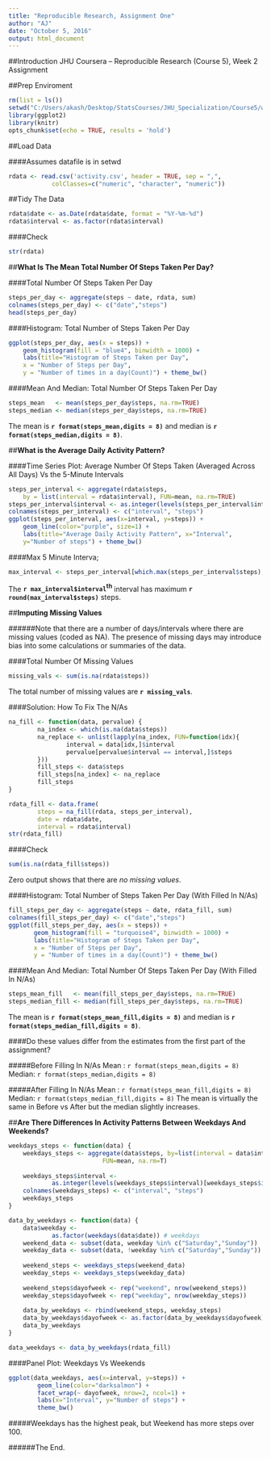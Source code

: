---
title: "Reproducible Research, Assignment One"
author: "AJ"
date: "October 5, 2016"
output: html_document
---

##Introduction
JHU Coursera -- Reproducible Research (Course 5), Week 2 Assignment

##Prep Enviroment
```{r}
rm(list = ls())
setwd("C:/Users/akash/Desktop/StatsCourses/JHU_Specialization/Course5/w2")
library(ggplot2)
library(knitr)
opts_chunk$set(echo = TRUE, results = 'hold')

```

##Load Data

####Assumes datafile is in setwd
```{r}
rdata <- read.csv('activity.csv', header = TRUE, sep = ",",                   
            colClasses=c("numeric", "character", "numeric"))
```

##Tidy The Data
```{r}
rdata$date <- as.Date(rdata$date, format = "%Y-%m-%d")
rdata$interval <- as.factor(rdata$interval)
```

####Check
```{r}
str(rdata)
```

##**What Is The Mean Total Number Of Steps Taken Per Day?**

####Total Number Of Steps Taken Per Day
```{r}
steps_per_day <- aggregate(steps ~ date, rdata, sum)
colnames(steps_per_day) <- c("date","steps")
head(steps_per_day)
```

####Histogram: Total Number of Steps Taken Per Day
```{r}
ggplot(steps_per_day, aes(x = steps)) + 
    geom_histogram(fill = "blue4", binwidth = 1000) + 
    labs(title="Histogram of Steps Taken per Day",
    x = "Number of Steps per Day",
    y = "Number of times in a day(Count)") + theme_bw() 
```

####Mean And Median: Total Number Of Steps Taken Per Day
```{r}
steps_mean   <- mean(steps_per_day$steps, na.rm=TRUE)
steps_median <- median(steps_per_day$steps, na.rm=TRUE)
```
The mean is **`r format(steps_mean,digits = 8)`** and median is **`r format(steps_median,digits = 8)`**.

##**What is the Average Daily Activity Pattern?**

####Time Series Plot: Average Number Of Steps Taken (Averaged Across All Days) Vs the 5-Minute Intervals
```{r}
steps_per_interval <- aggregate(rdata$steps, 
    by = list(interval = rdata$interval), FUN=mean, na.rm=TRUE)
steps_per_interval$interval <- as.integer(levels(steps_per_interval$interval)[steps_per_interval$interval])
colnames(steps_per_interval) <- c("interval", "steps")
ggplot(steps_per_interval, aes(x=interval, y=steps)) + 
    geom_line(color="purple", size=1) +  
    labs(title="Average Daily Activity Pattern", x="Interval",
    y="Number of steps") + theme_bw()
```

####Max 5 Minute Interva;
```{r}
max_interval <- steps_per_interval[which.max(steps_per_interval$steps),]
```
The **`r max_interval$interval`<sup>th</sup>** interval has maximum **`r round(max_interval$steps)`** steps.

##**Imputing Missing Values**

######Note that there are a number of days/intervals where there are missing values (coded as NA). The presence of missing days may introduce bias into some calculations or summaries of the data.

####Total Number Of Missing Values
```{r}
missing_vals <- sum(is.na(rdata$steps))
```
The total number of missing values are **`r missing_vals`**.

####Solution: How To Fix The N/As

```{r}
na_fill <- function(data, pervalue) {
        na_index <- which(is.na(data$steps))
        na_replace <- unlist(lapply(na_index, FUN=function(idx){
                interval = data[idx,]$interval
                pervalue[pervalue$interval == interval,]$steps
        }))
        fill_steps <- data$steps
        fill_steps[na_index] <- na_replace
        fill_steps
}

rdata_fill <- data.frame(  
        steps = na_fill(rdata, steps_per_interval),  
        date = rdata$date,  
        interval = rdata$interval)
str(rdata_fill)
```

####Check

```{r}
sum(is.na(rdata_fill$steps))
```
Zero output shows that there are *no missing values*.

####Histogram: Total Number of Steps Taken Per Day (With Filled In N/As)
```{r}
fill_steps_per_day <- aggregate(steps ~ date, rdata_fill, sum)
colnames(fill_steps_per_day) <- c("date","steps")
ggplot(fill_steps_per_day, aes(x = steps)) + 
       geom_histogram(fill = "turquoise4", binwidth = 1000) + 
       labs(title="Histogram of Steps Taken per Day", 
       x = "Number of Steps per Day", 
       y = "Number of times in a day(Count)") + theme_bw() 

```

####Mean And Median: Total Number Of Steps Taken Per Day (With Filled In N/As)
```{r}
steps_mean_fill   <- mean(fill_steps_per_day$steps, na.rm=TRUE)
steps_median_fill <- median(fill_steps_per_day$steps, na.rm=TRUE)
```
The mean is **`r format(steps_mean_fill,digits = 8)`** and median is **`r format(steps_median_fill,digits = 8)`**.

####Do these values differ from the estimates from the first part of the assignment?

#####Before Filling In N/As
    Mean  : `r format(steps_mean,digits = 8)`
    Median: `r format(steps_median,digits = 8)`
    
    
#####After Filling In N/As
    Mean  : `r format(steps_mean_fill,digits = 8)`
    Median: `r format(steps_median_fill,digits = 8)`
The mean is virtually the same in Before vs After but the median slightly increases.  

##**Are There Differences In Activity Patterns Between Weekdays And Weekends?**

```{r}
weekdays_steps <- function(data) {
    weekdays_steps <- aggregate(data$steps, by=list(interval = data$interval),
                          FUN=mean, na.rm=T)
 
    weekdays_steps$interval <- 
            as.integer(levels(weekdays_steps$interval)[weekdays_steps$interval])
    colnames(weekdays_steps) <- c("interval", "steps")
    weekdays_steps
}

data_by_weekdays <- function(data) {
    data$weekday <- 
            as.factor(weekdays(data$date)) # weekdays
    weekend_data <- subset(data, weekday %in% c("Saturday","Sunday"))
    weekday_data <- subset(data, !weekday %in% c("Saturday","Sunday"))
    
    weekend_steps <- weekdays_steps(weekend_data)
    weekday_steps <- weekdays_steps(weekday_data)
    
    weekend_steps$dayofweek <- rep("weekend", nrow(weekend_steps))
    weekday_steps$dayofweek <- rep("weekday", nrow(weekday_steps))
    
    data_by_weekdays <- rbind(weekend_steps, weekday_steps)
    data_by_weekdays$dayofweek <- as.factor(data_by_weekdays$dayofweek)
    data_by_weekdays
}

data_weekdays <- data_by_weekdays(rdata_fill)
```
####Panel Plot: Weekdays Vs Weekends
```{r plot_weekdays}
ggplot(data_weekdays, aes(x=interval, y=steps)) + 
        geom_line(color="darksalmon") + 
        facet_wrap(~ dayofweek, nrow=2, ncol=1) +
        labs(x="Interval", y="Number of steps") +
        theme_bw()

```

#####Weekdays has the highest peak, but Weekend has more steps over 100. 

######The End.






